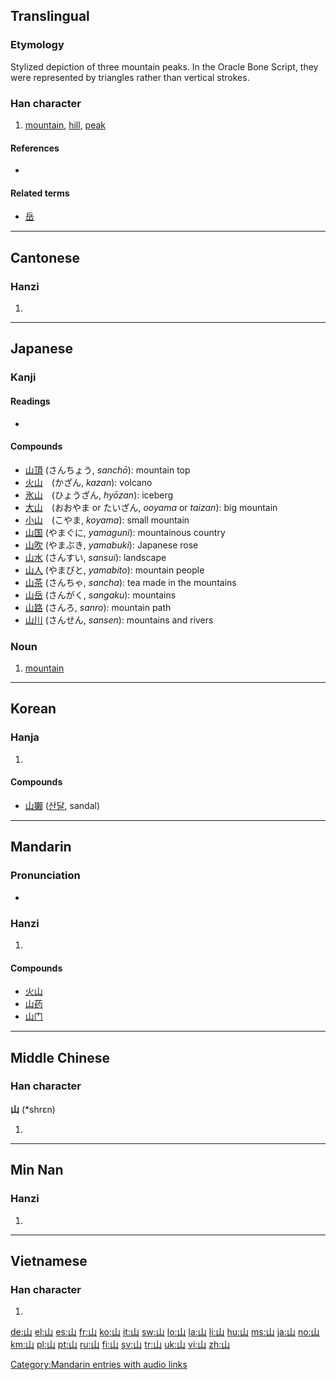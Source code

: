 ==Translingual==
{{Han stroke|[[Image:山-order.gif]]}}

===Etymology===
Stylized depiction of three mountain peaks. In the Oracle Bone Script, they were represented by triangles rather than vertical strokes.

===Han character===
{{Han char|rn=46|rad=山|as=00|sn=3|four=2277<sub>0</sub>|canj=山 (U)}}

# [[mountain]], [[hill]], [[peak]]

====References====
* {{Han ref|kx=0307.010|dkj=07869|dj=0604.230|hdz=10759.110|uh=5C71|ud=23665|bh=A473|bd=42099}}

====Related terms====
* [[岳]]

----

==Cantonese==

===Hanzi===
{{yue-hanzi|jyut=[[saan1]]|y=[[saan1]]}}

# {{defn|Cantonese|sort=山00}}

----

==Japanese==

===Kanji===
{{ja-kanji|grade=1|rs=山00}}

====Readings====
* {{ja-readings|on=[[さん]] (san), [[せん]] (sen)|kun=[[やま]] (yama)}}

====Compounds====
* [[山頂]] (さんちょう, ''sanchō''): mountain top
* [[火山]]　(かざん, ''kazan''): volcano
* [[氷山]]　(ひょうざん, ''hyōzan''): iceberg
* [[大山]]　(おおやま or たいざん, ''ooyama'' or ''taizan''): big mountain
* [[小山]]　(こやま, ''koyama''): small mountain
* [[山国]] (やまぐに, ''yamaguni''): mountainous country
* [[山吹]] (やまぶき, ''yamabuki''): Japanese rose
* [[山水]] (さんすい, ''sansui''): landscape
* [[山人]] (やまびと, ''yamabito''): mountain people
* [[山茶]] (さんちゃ, ''sancha''): tea made in the mountains
* [[山岳]] (さんがく, ''sangaku''): mountains
* [[山路]] (さんろ, ''sanro''): mountain path
* [[山川]] (さんせん, ''sansen''): mountains and rivers

===Noun===
{{ja-noun|k|hira=やま|rom=yama}}

# [[mountain]]

----

==Korean==

===Hanja===
{{ko-hanja|hangeul=산|rv=san|mr=san|y=san|eumhun=메|ehrv=me|ehmr=me|ehy=mey}}

# {{defn|Korean|sort=山00}}

====Compounds====
* [[山獺]] ([[산달]], sandal)

----

==Mandarin==

===Pronunciation===
*{{audio|zh-shān.ogg|audio}}

===Hanzi===
{{cmn-hanzi|pin=[[shān]] ([[shan1]])|wg=shan<sup>1</sup>}}

# {{defn|Mandarin|sort=山00}}

====Compounds====
*[[火山]]
*[[山药]]
*[[山门]]

[[Category:Mandarin entries with audio links]]

----

==Middle Chinese==

===Han character===
'''山''' (*shrɛn)<!--asterisk indicates that this is a reconstructed pronunciation-->

# {{defn|Middle Chinese|sort=山00}}

----
==Min Nan==

===Hanzi===
{{nan-hanzi|poj=soaⁿ, san}}

# {{defn|Min Nan}}

----

==Vietnamese==

===Han character===
{{vi-hantu|[[san]], [[sơn]]|rs=山00}}

# {{defn|Vietnamese|sort=山00}}

[[de:山]]
[[el:山]]
[[es:山]]
[[fr:山]]
[[ko:山]]
[[it:山]]
[[sw:山]]
[[lo:山]]
[[la:山]]
[[li:山]]
[[hu:山]]
[[ms:山]]
[[ja:山]]
[[no:山]]
[[km:山]]
[[pl:山]]
[[pt:山]]
[[ru:山]]
[[fi:山]]
[[sv:山]]
[[tr:山]]
[[uk:山]]
[[vi:山]]
[[zh:山]]